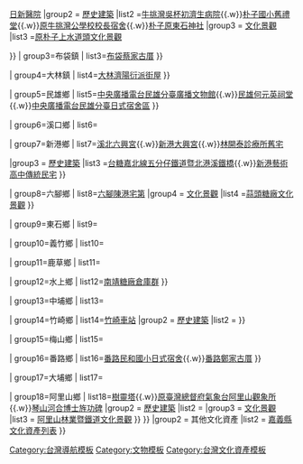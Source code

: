 {{Navbox
| name   = 嘉義縣文化資產
| title  = [[嘉義縣文化資產|{{fontcolor|white|嘉義縣文化資產}}]]
|state = {{{state<includeonly>|collapsed</includeonly>}}}
| titlestyle = background:#3D5D42;color:white;
|group1 = 古蹟與歷史建築
|list1 ={{Navbox subgroup
| group1=太保市
| list1={{Navbox subgroup
|group1 = [[縣定古蹟]]
|list1 =
|group2 = [[臺灣歷史建築|歷史建築]]
|list2 = [[原太保庄役場|原太保-{庄}-役場]]
|group3 = [[台灣考古遺址列表|考古遺址]]
|list3 = [[魚寮遺址|魚寮考古遺址]]

}}
| group2=朴子市
| list2={{Navbox subgroup
|group1 = [[縣定古蹟]]
|list1 =[[朴子配天宮]]{{.w}}[[東石郡役所]]{{.w}}[[朴子水道配水塔]]{{.w}}[[朴子日新醫院|日新醫院]]
|group2 = [[臺灣歷史建築|歷史建築]]
|list2 =[[牛挑灣吳杯初濟生病院]]{{.w}}[[嘉義縣朴子市朴子國民小學|朴子國小舊禮堂]]{{.w}}[[嘉義縣朴子市松梅國民小學|原牛挑灣公學校校長宿舍]]{{.w}}[[東石神社|朴子原東石神社]]
|group3 = [[中華民國文化資產文化景觀類|文化景觀]]
|list3 =[[朴子水道配水塔|原朴子上水道頭文化景觀]]

}}
| group3=布袋鎮
| list3={{Navbox subgroup
|group1 = [[縣定古蹟]]
|list1 =
|group2 = [[臺灣歷史建築|歷史建築]]
|list2 =[[貞愛親王殿下御上陸紀念之碑]]{{.w}}[[布袋蔡家古厝]]
}}

| group4=大林鎮
| list4={{Navbox subgroup
|group1 = [[縣定古蹟]]
|list1 =
|group2 = [[臺灣歷史建築|歷史建築]]
|list2 =[[大林萬國戲院]]{{.w}}[[大林濟陽衍派街屋]]
}}

| group5=民雄鄉
| list5={{Navbox subgroup
|group1 = [[縣定古蹟]]
|list1 =[[大士爺廟]]
|group2 = [[臺灣歷史建築|歷史建築]]
|list2 =[[國家廣播文物館|中央廣播電台民雄分臺日式招待所]]{{.w}}[[國家廣播文物館|中央廣播電台民雄分臺廣播文物館]]{{.w}}[[民雄何元英祠堂]]{{.w}}[[國家廣播文物館|中央廣播電台民雄分臺日式宿舍區]]
}}

| group6=溪口鄉
| list6={{Navbox subgroup
|group1 = [[縣定古蹟]]
|list1 = [[溪口曾氏洋樓]]
|group2 = [[臺灣歷史建築|歷史建築]]
|list2 =
}}

| group7=新港鄉
| list7={{Navbox subgroup
|group1 = [[國定古蹟]]
|list1 =[[笨港水仙宮]]
|group2 = [[縣定古蹟]]
|list2 =[[新港奉天宮]]{{.w}}[[溪北六興宮]]{{.w}}[[新港大興宮]]{{.w}}[[林開泰診療所舊宅]]

|group3 = [[臺灣歷史建築|歷史建築]]
|list3 =[[北港溪鐵橋|台糖嘉北線五分仔鐵道暨北港溪鐵橋]]{{.w}}[[國立新港藝術高級中學|新港藝術高中傳統民宅]]
}}

| group8=六腳鄉
| list8={{Navbox subgroup

|group1 = [[國定古蹟]]
|list1 =[[王得祿墓]]
|group2 = [[縣定古蹟]]
|list2 = [[蒜頭車站]]
|group3 = [[臺灣歷史建築|歷史建築]]
|list3 =[[蒜頭糖廠|蒜頭糖廠木造宿舍區（含甘堂）]]{{.w}}[[六腳陳港宅第]]
|group4 = [[中華民國文化資產文化景觀類|文化景觀]]
|list4 =[[蒜頭糖廠|蒜頭糖廠文化景觀]]
}}

| group9=東石鄉
| list9={{Navbox subgroup
|group1 = [[縣定古蹟]]
|list1 =
|group2 = [[臺灣歷史建築|歷史建築]]
|list2 =
}}

| group10=義竹鄉
| list10={{Navbox subgroup
|group1 = [[縣定古蹟]]
|list1 =[[義竹翁清江宅]]
|group2 = [[臺灣歷史建築|歷史建築]]
|list2 =[[嘉義縣義竹鄉義竹國民小學|原義竹圍分教場教師宿舍]]
}}

| group11=鹿草鄉
| list11={{Navbox subgroup
|group1 = [[縣定古蹟]]
|list1 =
|group2 = [[臺灣歷史建築|歷史建築]]
|list2 =
}}

| group12=水上鄉
| list12={{Navbox subgroup
|group1 = [[縣定古蹟]]
|list1 =
|group2 = [[臺灣歷史建築|歷史建築]]
|list2 =[[後寮羅氏宗祠]]{{.w}}[[南靖糖廠|南靖糖廠倉庫群]]
}}

| group13=中埔鄉
| list13={{Navbox subgroup
|group1 = [[縣定古蹟]]
|list1 =[[吳鳳廟]]
|group2 = [[臺灣歷史建築|歷史建築]]
|list2 =
}}

| group14=竹崎鄉
| list14={{Navbox subgroup
|group1 = [[縣定古蹟]]
|list1 =[[奮起湖車庫]]{{.w}}[[竹崎車站]]
|group2 = [[臺灣歷史建築|歷史建築]]
|list2 =
}}

| group15=梅山鄉
| list15={{Navbox subgroup
|group1 = [[縣定古蹟]]
|list1 =[[嚴禁匠民越界私墾碑]]
|group2 = [[臺灣歷史建築|歷史建築]]
|list2 =
}}

| group16=番路鄉
| list16={{Navbox subgroup
|group1 = [[縣定古蹟]]
|list1 =[[半天岩紫雲寺]]
|group2 = [[臺灣歷史建築|歷史建築]]
|list2 =[[番路陸軍第五彈藥儲備庫]]{{.w}}[[嘉義縣番路鄉民和國民小學|番路民和國小日式宿舍]]{{.w}}[[番路鄭家古厝]]
}}

| group17=大埔鄉
| list17={{Navbox subgroup
|group1 = [[縣定古蹟]]
|list1 =
|group2 = [[臺灣歷史建築|歷史建築]]
|list2 =
}}

| group18=阿里山鄉
| list18={{Navbox subgroup
|group1 = [[縣定古蹟]]
|list1 =[[阿里山貴賓館]]{{.w}}[[樹靈塔]]{{.w}}[[原臺灣總督府氣象台阿里山觀象所]]{{.w}}[[琴山河合博士旌功碑]]
|group2 = [[臺灣歷史建築|歷史建築]]
|list2 =
|group3 = [[中華民國文化資產文化景觀類|文化景觀]]
|list3 = [[阿里山林業鐵路|阿里山林業暨鐵道文化景觀]]
}}
}}
|group2 = 其他文化資產
|list2 = [[嘉義縣文化資產列表]]
}}<noinclude>
[[Category:台灣導航模板]]
[[Category:文物模板]]
[[Category:台灣文化資產模板]]
</noinclude>